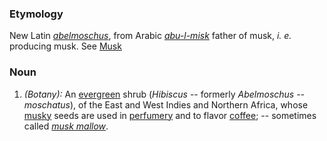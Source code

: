 ===Etymology===
New Latin ''[[abelmoschus]]'', from Arabic ''[[abu-l-misk]]'' father of musk, ''i. e.'' producing musk. See [[Musk]]
===Noun===
#''(Botany):'' An [[evergreen]] shrub (''Hibiscus'' -- formerly ''Abelmoschus -- moschatus''), of the East and West Indies and Northern Africa, whose [[musky]] seeds are used in [[perfumery]] and to flavor [[coffee]]; -- sometimes called ''[[musk mallow]]''.